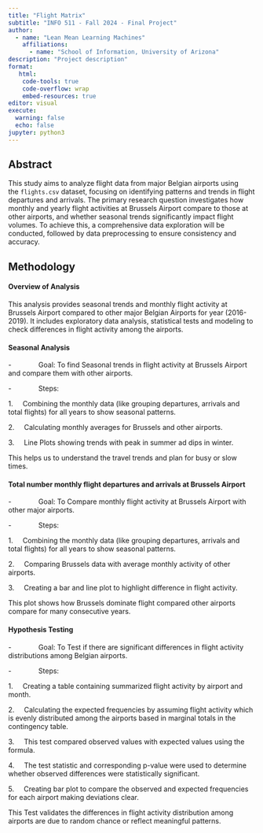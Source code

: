 ```yaml
---
title: "Flight Matrix"
subtitle: "INFO 511 - Fall 2024 - Final Project"
author: 
  - name: "Lean Mean Learning Machines"
    affiliations:
      - name: "School of Information, University of Arizona"
description: "Project description"
format:
   html:
    code-tools: true
    code-overflow: wrap
    embed-resources: true
editor: visual
execute:
  warning: false
  echo: false
jupyter: python3
---
```


## Abstract

This study aims to analyze flight data from major Belgian airports using the `flights.csv` dataset, focusing on identifying patterns and trends in flight departures and arrivals. The primary research question investigates how monthly and yearly flight activities at Brussels Airport compare to those at other airports, and whether seasonal trends significantly impact flight volumes. To achieve this, a comprehensive data exploration will be conducted, followed by data preprocessing to ensure consistency and accuracy.

## **Methodology**

#### **Overview of Analysis**

This analysis provides seasonal trends and monthly flight activity at Brussels Airport compared to other major Belgian Airports for year (2016-2019). It includes exploratory data analysis, statistical tests and modeling to check differences in flight activity among the airports.

#### **Seasonal Analysis**

-              Goal: To find Seasonal trends in flight activity at Brussels Airport and compare them with other airports.

-              Steps:

1.     Combining the monthly data (like grouping departures, arrivals and total flights) for all years to show seasonal patterns.

2.     Calculating monthly averages for Brussels and other airports.

3.     Line Plots showing trends with peak in summer ad dips in winter.

This helps us to understand the travel trends and plan for busy or slow times.

#### **Total number monthly flight departures and arrivals at Brussels Airport**

-              Goal: To Compare monthly flight activity at Brussels Airport with other major airports.

-              Steps:

1.     Combining the monthly data (like grouping departures, arrivals and total flights) for all years to show seasonal patterns.

2.     Comparing Brussels data with average monthly activity of other airports.

3.     Creating a bar and line plot to highlight difference in flight activity.

This plot shows how Brussels dominate flight compared other airports compare for many consecutive years.

#### **Hypothesis Testing**

-              Goal: To Test if there are significant differences in flight activity distributions among Belgian airports.

-              Steps:

1.     Creating a table containing summarized flight activity by airport and month.

2.     Calculating the expected frequencies by assuming flight activity which is evenly distributed among the airports based in marginal totals in the contingency table.

3.     This test compared observed values with expected values using the formula.

4.     The test statistic and corresponding p-value were used to determine whether observed differences were statistically significant.

5.     Creating bar plot to compare the observed and expected frequencies for each airport making deviations clear.

This Test validates the differences in flight activity distribution among airports are due to random chance or reflect meaningful patterns.